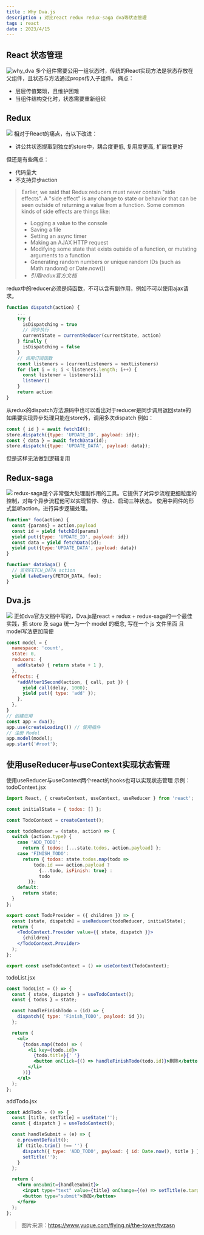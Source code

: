 ```yaml
---
title : Why Dva.js
description : 对比react redux redux-saga dva等状态管理
tags : react
date : 2023/4/15
---
```

## React 状态管理
![why_dva](https://cdn.lnine9.icu/images/why_dva/1682512986156.png?imageView2/0/interlace/1/q/50|imageslim)
多个组件需要公用一组状态时，传统的React实现方法是状态存放在父组件，且状态与方法通过props传入子组件。
痛点：
- 层层传值繁琐，且维护困难
- 当组件结构变化时，状态需要重新组织

## Redux
![](https://cdn.lnine9.icu/images/why_dva/1682514436351.png?imageView2/0/interlace/1/q/50|imageslim)
相对于React的痛点，有以下改进：
- 讲公共状态提取到独立的store中，耦合度更低, 复用度更高, 扩展性更好

但还是有些痛点：
- 代码量大
- 不支持异步action

> Earlier, we said that Redux reducers must never contain "side effects". A "side effect" is any change to state or behavior that can be seen outside of returning a value from a function. Some common kinds of side effects are things like:
>
> - Logging a value to the console
> - Saving a file
> - Setting an async timer
> - Making an AJAX HTTP request
> - Modifying some state that exists outside of a function, or mutating arguments to a function
> - Generating random numbers or unique random IDs (such as Math.random() or Date.now())
> - *引用redux官方文档*

redux中的reducer必须是纯函数，不可以含有副作用，例如不可以使用ajax请求。

```js
function dispatch(action) {
    ...
    try {
      isDispatching = true
      // 同步执行
      currentState = currentReducer(currentState, action)
    } finally {
      isDispatching = false
    }
    // 调用订阅函数
    const listeners = (currentListeners = nextListeners)
    for (let i = 0; i < listeners.length; i++) {
      const listener = listeners[i]
      listener()
    }
    return action
}
```
从redux的dispatch方法源码中也可以看出对于reducer是同步调用返回state的
如果要实现异步处理只能在store外，调用多次dispatch
例如：
```js
const { id } = await fetchId();
store.dispatch({type: 'UPDATE_ID', payload: id});
const { data } = await fetchData(id);
store.dispatch({type: 'UPDATE_DATA', payload: data});

```
但是这样无法做到逻辑复用

## Redux-saga
![](https://cdn.lnine9.icu/images/why_dva/1682515893421.png?imageView2/0/interlace/1/q/50|imageslim)
redux-saga是个非常强大处理副作用的工具。它提供了对异步流程更细粒度的控制，对每个异步流程他可以实现暂停、停止、启动三种状态。
使用中间件的形式监听action，进行异步逻辑处理。
```js
function* foo(action) {
  const {params} = action.payload
  const id = yield fetchId(params)
  yield put({type: 'UPDATE_ID', payload: id})
  const data = yield fetchData(id);
  yield put({type:'UPDATE_DATA', payload: data})
}

function* dataSaga() {
  // 监听FETCH_DATA action
  yield takeEvery(FETCH_DATA, foo);
}
```

## Dva.js
![](https://cdn.lnine9.icu/images/why_dva/1682517135654.png?imageView2/0/interlace/1/q/50|imageslim)
正如dva官方文档中写的，Dva.js是react + redux + redux-saga的一个最佳实践，把 store 及 saga 统一为一个 model 的概念, 写在一个 js 文件里面
且model写法更加简便
```js
const model = {
  namespace: 'count',
  state: 0,
  reducers: {
    add(state) { return state + 1 },
  },
  effects: {
    *addAfter1Second(action, { call, put }) {
      yield call(delay, 1000);
      yield put({ type: 'add' });
    },
  },
}
// 创建应用
const app = dva();
app.use(createLoading()) // 使用插件
// 注册 Model
app.model(model);
app.start('#root');
```


## 使用useReducer与useContext实现状态管理
使用useReducer与useContext两个react的hooks也可以实现状态管理
示例：
todoContext.jsx
```jsx
import React, { createContext, useContext, useReducer } from 'react';

const initialState = { todos: [] };

const TodoContext = createContext();

const todoReducer = (state, action) => {
  switch (action.type) {
    case 'ADD_TODO':
      return { todos: [...state.todos, action.payload] };
    case 'FINISH_TODO':
      return { todos: state.todos.map(todo =>
          todo.id === action.payload ?
            {...todo, isFinish: true} :
            todo
        )};
    default:
      return state;
  }
};

export const TodoProvider = ({ children }) => {
  const [state, dispatch] = useReducer(todoReducer, initialState);
  return (
    <TodoContext.Provider value={{ state, dispatch }}>
      {children}
    </TodoContext.Provider>
  );
};

export const useTodoContext = () => useContext(TodoContext);
```
todoList.jsx
```jsx
const TodoList = () => {
  const { state, dispatch } = useTodoContext();
  const { todos } = state;

  const handleFinishTodo = (id) => {
    dispatch({ type: 'Finish_TODO', payload: id });
  };

  return (
    <ul>
      {todos.map((todo) => (
        <li key={todo.id}>
          {todo.title}{' '}
          <button onClick={() => handleFinishTodo(todo.id)}>删除</button>
        </li>
      ))}
    </ul>
  );
};
```
addTodo.jsx
```jsx
const AddTodo = () => {
  const [title, setTitle] = useState('');
  const { dispatch } = useTodoContext();

  const handleSubmit = (e) => {
    e.preventDefault();
    if (title.trim() !== '') {
      dispatch({ type: 'ADD_TODO', payload: { id: Date.now(), title } });
      setTitle('');
    }
  };

  return (
    <form onSubmit={handleSubmit}>
      <input type="text" value={title} onChange={(e) => setTitle(e.target.value)} />
      <button type="submit">添加</button>
    </form>
  );
};
```

> 图片来源：https://www.yuque.com/flying.ni/the-tower/tvzasn